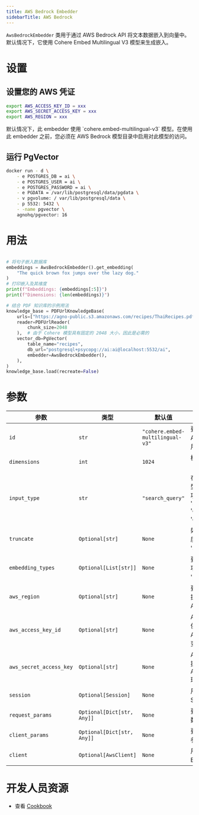 ```yaml
---
title: AWS Bedrock Embedder
sidebarTitle: AWS Bedrock
---
```


`AwsBedrockEmbedder` 类用于通过 AWS Bedrock API 将文本数据嵌入到向量中。默认情况下，它使用 Cohere Embed Multilingual V3 模型来生成嵌入。

# 设置

## 设置您的 AWS 凭证

```bash
export AWS_ACCESS_KEY_ID = xxx
export AWS_SECRET_ACCESS_KEY = xxx
export AWS_REGION = xxx
```

<Note>
默认情况下，此 embedder 使用 `cohere.embed-multilingual-v3` 模型。在使用此 embedder 之前，您必须在 AWS Bedrock 模型目录中启用对此模型的访问。
</Note>

## 运行 PgVector
```bash
docker run - d \
    - e POSTGRES_DB = ai \
    - e POSTGRES_USER = ai \
    - e POSTGRES_PASSWORD = ai \
    - e PGDATA = /var/lib/postgresql/data/pgdata \
    - v pgvolume: / var/lib/postgresql/data \
    - p 5532: 5432 \
    - -name pgvector \
    agnohq/pgvector: 16
```

# 用法

```python cookbook/embedders/aws_bedrock_embedder.py

# 将句子嵌入数据库
embeddings = AwsBedrockEmbedder().get_embedding(
    "The quick brown fox jumps over the lazy dog."
)
# 打印嵌入及其维度
print(f"Embeddings: {embeddings[:5]}")
print(f"Dimensions: {len(embeddings)}")

# 结合 PDF 知识库的示例用法
knowledge_base = PDFUrlKnowledgeBase(
    urls=["https://agno-public.s3.amazonaws.com/recipes/ThaiRecipes.pdf"],
    reader=PDFUrlReader(
        chunk_size=2048
    ),  # 由于 Cohere 模型具有固定的 2048 大小，因此是必需的
    vector_db=PgVector(
        table_name="recipes",
        db_url="postgresql+psycopg://ai:ai@localhost:5532/ai",
        embedder=AwsBedrockEmbedder(),
    ),
)
knowledge_base.load(recreate=False)
```

# 参数

| 参数 | 类型 | 默认值 | 描述 |
| ----------------------- | ----------------------------- | ----------------------------- | ------------------------------------------------------------------------------------------ |
| `id` | `str` | `"cohere.embed-multilingual-v3"` | 要使用的模型 ID。您需要在 AWS Bedrock 模型目录中启用此模型。 |
| `dimensions` | `int` | `1024` | 模型生成的嵌入的维度（Cohere 模型为 1024）。 |
| `input_type` | `str` | `"search_query"` | 在前面加上特殊标记以区分类型。选项：'search_document', 'search_query', 'classification', 'clustering'。 |
| `truncate` | `Optional[str]` | `None` | 如何处理长度超过最大标记长度的输入。选项：'NONE', 'START', 'END'。 |
| `embedding_types` | `Optional[List[str]]` | `None` | 要返回的嵌入类型。选项：'float', 'int8', 'uint8', 'binary', 'ubinary'。 |
| `aws_region` | `Optional[str]` | `None` | 要使用的 AWS 区域。如果未提供，将回退到 AWS_REGION 环境变量。 |
| `aws_access_key_id` | `Optional[str]` | `None` | AWS 访问密钥 ID。如果未提供，将回退到 AWS_ACCESS_KEY_ID 环境变量。 |
| `aws_secret_access_key` | `Optional[str]` | `None` | AWS 密钥访问密钥。如果未提供，将回退到 AWS_SECRET_ACCESS_KEY 环境变量。 |
| `session` | `Optional[Session]` | `None` | 用于身份验证的 boto3 Session 对象。 |
| `request_params` | `Optional[Dict[str, Any]]` | `None` | 要传递给 API 请求的附加参数。 |
| `client_params` | `Optional[Dict[str, Any]]` | `None` | 要传递给 boto3 客户端的附加参数。 |
| `client` | `Optional[AwsClient]` | `None` | 用于发出 API 请求的 AWS Bedrock 客户端实例。 |

# 开发人员资源
- 查看 [Cookbook](https://github.com/agno-agi/agno/blob/main/cookbook/agent_concepts/knowledge/embedders/aws_bedrock_embedder.py)